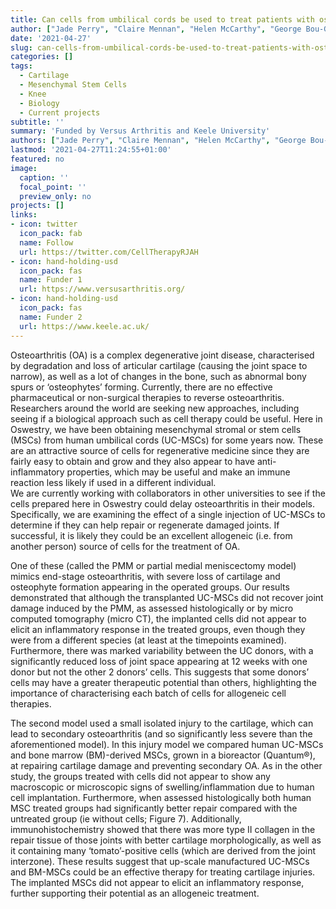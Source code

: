 ```yaml
---
title: Can cells from umbilical cords be used to treat patients with osteoarthritis?
author: ["Jade Perry", "Claire Mennan", "Helen McCarthy", "George Bou-Gharios", "Rob Van'T Hof", "Peter Milner", "Cosimo De Bari", "Anke Roelofs", "Karina Wright", "James Richardson", "Sally Roberts"]
date: '2021-04-27'
slug: can-cells-from-umbilical-cords-be-used-to-treat-patients-with-osteoarthritis
categories: []
tags:
  - Cartilage
  - Mesenchymal Stem Cells
  - Knee
  - Biology
  - Current projects
subtitle: ''
summary: 'Funded by Versus Arthritis and Keele University'
authors: ["Jade Perry", "Claire Mennan", "Helen McCarthy", "George Bou-Gharios", "Rob Van'T Hof", "Peter Milner", "Cosimo De Bari", "Anke Roelofs", "Karina Wright", "James Richardson", "Sally Roberts"]
lastmod: '2021-04-27T11:24:55+01:00'
featured: no
image:
  caption: ''
  focal_point: ''
  preview_only: no
projects: []
links:
- icon: twitter
  icon_pack: fab
  name: Follow
  url: https://twitter.com/CellTherapyRJAH
- icon: hand-holding-usd
  icon_pack: fas
  name: Funder 1
  url: https://www.versusarthritis.org/
- icon: hand-holding-usd
  icon_pack: fas
  name: Funder 2
  url: https://www.keele.ac.uk/
---
```


Osteoarthritis (OA) is a complex degenerative joint disease, characterised by degradation and loss of articular cartilage (causing the joint space to narrow), as well as a lot of changes in the bone, such as abnormal bony spurs or 'osteophytes' forming. 
Currently, there are no effective pharmaceutical or non-surgical therapies to reverse osteoarthritis. Researchers around the world are seeking new approaches, including seeing if a biological approach such as cell therapy could be useful. 
Here in Oswestry, we have been obtaining mesenchymal stromal or stem cells (MSCs) from human umbilical cords (UC-MSCs) for some years now. These are an attractive source of cells for regenerative medicine since they are fairly easy to obtain and grow and they also appear to have anti-inflammatory properties, which may be useful and make an immune reaction less likely if used in a different individual.  
We are currently working with collaborators in other universities to see if the cells prepared here in Oswestry could delay osteoarthritis in their models. 
Specifically, we are examining the effect of a single injection of UC-MSCs to determine if they can help repair or regenerate damaged joints. 
If successful, it is likely they could be an excellent allogeneic (i.e. from another person) source of cells for the treatment of OA.

One of these (called the PMM or partial medial meniscectomy model) mimics end-stage osteoarthritis, with severe loss of cartilage and osteophyte formation appearing in the operated groups. 
Our results demonstrated that although the transplanted UC-MSCs did not recover joint damage induced by the PMM, as assessed histologically or by micro computed tomography (micro CT), the implanted cells did not appear to elicit an inflammatory response in the treated groups, even though they were from a different species (at least at the timepoints examined). 
Furthermore, there was marked variability between the UC donors, with a significantly reduced loss of joint space appearing at 12 weeks with one donor but not the other 2 donors' cells. This suggests that some donors' cells may have a greater therapeutic potential than others, highlighting the importance of characterising each batch of cells for allogeneic cell therapies. 

The second model used a small isolated injury to the cartilage, which can lead to secondary osteoarthritis (and so significantly less severe than the aforementioned model). 
In this injury model we compared human UC-MSCs and bone marrow (BM)-derived MSCs, grown in a bioreactor (Quantum®), at repairing cartilage damage and preventing secondary OA. 
As in the other study, the groups treated with cells did not appear to show any macroscopic or microscopic signs of swelling/inflammation due to human cell implantation. 
Furthermore, when assessed histologically both human MSC treated groups had significantly better repair compared with the untreated group (ie without cells; Figure 7). 
Additionally, immunohistochemistry showed that there was more type II collagen in the repair tissue of those joints with better cartilage morphologically, as well as it containing many 'tomato'-positive cells (which are derived from the joint interzone). 
These results suggest that up-scale manufactured UC-MSCs and BM-MSCs could be an effective therapy for treating cartilage injuries. 
The implanted MSCs did not appear to elicit an inflammatory response, further supporting their potential as an allogeneic treatment. 
